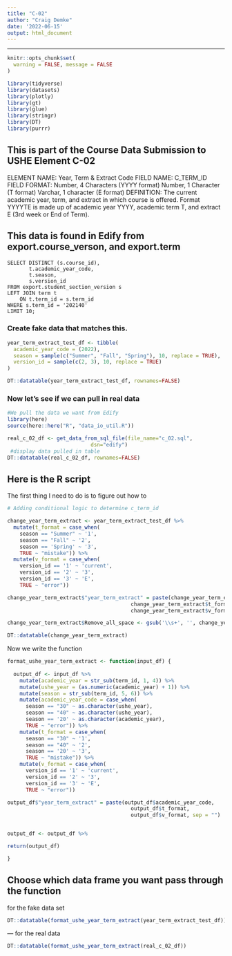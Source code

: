 ```yaml
---
title: "C-02"
author: "Craig Demke"
date: '2022-06-15'
output: html_document
---
```


---
```r
knitr::opts_chunk$set(
  warning = FALSE, message = FALSE
)
```

```r
library(tidyverse)
library(datasets)
library(plotly)
library(gt)
library(glue)
library(stringr)
library(DT)
library(purrr)
```
## This is part of the Course Data Submission to USHE Element C-02
ELEMENT NAME: Year, Term & Extract Code 
FIELD NAME: C_TERM_ID 
FIELD FORMAT: Number, 4 Characters (YYYY format) 
 Number, 1 Character (T format) 
 Varchar, 1 character (E format) 
DEFINITION: The current academic year, term, and extract in which course is offered. Format  YYYYTE is made up of academic year YYYY, academic term T, and extract E (3rd week or End of  Term). 

## This data is found in Edify from export.course_verson, and export.term
```{}
SELECT DISTINCT (s.course_id),
       t.academic_year_code,
       t.season,
       s.version_id
FROM export.student_section_version s
LEFT JOIN term t
    ON t.term_id = s.term_id
WHERE s.term_id = '202140'
LIMIT 10;
```


### Create fake data that matches this.

```r
year_term_extract_test_df <- tibble(
  academic_year_code = (2022),
  season = sample(c("Summer", "Fall", "Spring"), 10, replace = TRUE),
  version_id = sample(c(2, 3), 10, replace = TRUE)
) 

DT::datatable(year_term_extract_test_df, rownames=FALSE)
```

### Now let's see if we can pull in real data

```r
#We pull the data we want from Edify
library(here)
source(here::here("R", "data_io_util.R"))

real_c_02_df <- get_data_from_sql_file(file_name="c_02.sql",
                           dsn="edify")
 #display data pulled in table
DT::datatable(real_c_02_df, rownames=FALSE)
```

## Here is the R script

The first thing I need to do is to figure out how to
```r
# Adding conditional logic to determine c_term_id

change_year_term_extract <- year_term_extract_test_df %>%
  mutate(t_format = case_when(
    season == "Summer" ~ '1',
    season == "Fall" ~ '2',
    season == 'Spring' ~ '3',
    TRUE ~ "mistake")) %>% 
  mutate(v_format = case_when(
    version_id == '1' ~ 'current',
    version_id == '2' ~ '3',
    version_id == '3' ~ 'E',
    TRUE ~ "error"))

change_year_term_extract$"year_term_extract" = paste(change_year_term_extract$academic_year_code,
                                        change_year_term_extract$t_format,
                                        change_year_term_extract$v_format)

change_year_term_extract$Remove_all_space <- gsub('\\s+', '', change_year_term_extract$"year_term_extract")

DT::datatable(change_year_term_extract)

```

Now we write the function
```r
format_ushe_year_term_extract <- function(input_df) {
  
  output_df <- input_df %>%
    mutate(academic_year = str_sub(term_id, 1, 4)) %>% 
    mutate(ushe_year = (as.numeric(academic_year) + 1)) %>%
    mutate(season = str_sub(term_id, 5, 6)) %>%  
    mutate(academic_year_code = case_when(
      season == "30" ~ as.character(ushe_year),
      season == "40" ~ as.character(ushe_year),
      season == '20' ~ as.character(academic_year),
      TRUE ~ "error")) %>% 
    mutate(t_format = case_when(
      season == "30" ~ '1',
      season == "40" ~ '2',
      season == '20' ~ '3',
      TRUE ~ "mistake")) %>% 
    mutate(v_format = case_when(
      version_id == '1' ~ 'current',
      version_id == '2' ~ '3',
      version_id == '3' ~ 'E',
      TRUE ~ "error"))

output_df$"year_term_extract" = paste(output_df$academic_year_code,
                                        output_df$t_format,
                                        output_df$v_format, sep = "")


output_df <- output_df %>%

return(output_df)

}
```
## Choose which data frame you want pass through the function 

 for the fake data set
```r
DT::datatable(format_ushe_year_term_extract(year_term_extract_test_df))
```

--- for the real data
```r
DT::datatable(format_ushe_year_term_extract(real_c_02_df))
```

